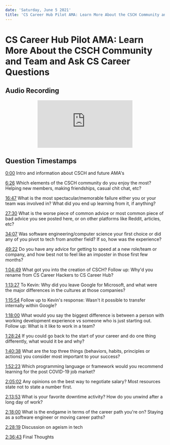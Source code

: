 ```yaml
---
date: 'Saturday, June 5 2021'
title: 'CS Career Hub Pilot AMA: Learn More About the CSCH Community and Team and Ask CS Career Questions'
---
```


# CS Career Hub Pilot AMA: Learn More About the CSCH Community and Team and Ask CS Career Questions

## Audio Recording

<center>
  <iframe
    src="https://www.youtube.com/embed/NiOLioI9_uQ"
    title="YouTube video player"
    frameBorder="0"
    allow="accelerometer; autoplay; clipboard-write; encrypted-media; gyroscope; picture-in-picture"
    allowFullScreen
    loading="lazy"
  ></iframe>
</center>

## Question Timestamps

[0:00](https://youtu.be/NiOLioI9_uQ?t=0) Intro and information about CSCH and future AMA's

[6:26](https://youtu.be/NiOLioI9_uQ?t=386) Which elements of the CSCH community do you enjoy the most? Helping new members, making friendships, casual chit chat, etc?

[16:47](https://youtu.be/NiOLioI9_uQ?t=1007) What is the most spectacular/memorable failure either you or your team was involved in? What did you end up learning from it, if anything?

[27:30](https://youtu.be/NiOLioI9_uQ?t=1650) What is the worse piece of common advice or most common piece of bad advice you see posted here, or on other platforms like Reddit, articles, etc?

[34:07](https://youtu.be/NiOLioI9_uQ?t=2047) Was software engineering/computer science your first choice or did any of you pivot to tech from another field? If so, how was the experience?

[49:22](https://youtu.be/NiOLioI9_uQ?t=2962) Do you have any advice for getting to speed at a new role/team or company, and how best not to feel like an imposter in those first few months?

[1:04:49](https://youtu.be/NiOLioI9_uQ?t=3889) What got you into the creation of CSCH? Follow up: Why'd you rename from CS Career Hackers to CS Career Hub?

[1:13:27](https://youtu.be/NiOLioI9_uQ?t=4407) To Kevin: Why did you leave Google for Microsoft, and what were the major differences in the cultures at those companies?

[1:15:54](https://youtu.be/NiOLioI9_uQ?t=4554) Follow up to Kevin's response: Wasn't it possible to transfer internally within Google?

[1:18:00](https://youtu.be/NiOLioI9_uQ?t=4680) What would you say the biggest difference is between a person with working development experience vs someone who is just starting out. Follow up: What is it like to work in a team?

[1:28:24](https://youtu.be/NiOLioI9_uQ?t=5304) If you could go back to the start of your career and do one thing differently, what would it be and why?

[1:40:38](https://youtu.be/NiOLioI9_uQ?t=6038) What are the top three things (behaviors, habits, principles or actions) you consider most important to your success?

[1:52:23](https://youtu.be/NiOLioI9_uQ?t=6743) Which programming language or framework would you recommend learning for the post COVID-19 job market?

[2:05:02](https://youtu.be/NiOLioI9_uQ?t=7502) Any opinions on the best way to negotiate salary? Most resources state not to state a number first.

[2:13:53](https://youtu.be/NiOLioI9_uQ?t=8033) What is your favorite downtime activity? How do you unwind after a long day of work?

[2:18:00](https://youtu.be/NiOLioI9_uQ?t=8280) What is the endgame in terms of the career path you're on? Staying as a software engineer or moving career paths?

[2:28:19](https://youtu.be/NiOLioI9_uQ?t=8899) Discussion on ageism in tech

[2:36:43](https://youtu.be/NiOLioI9_uQ?t=9403) Final Thoughts
